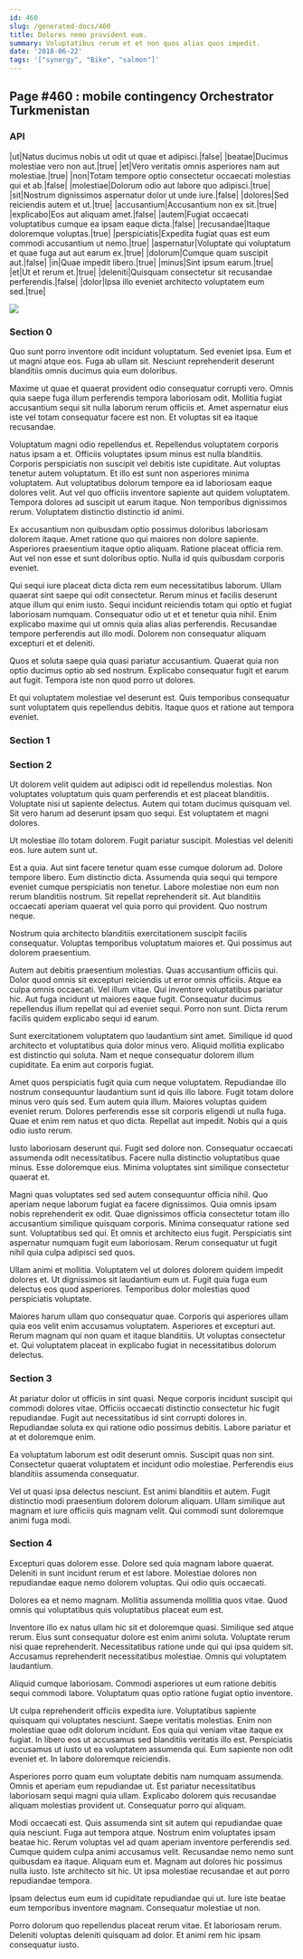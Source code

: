 ```yaml
---
id: 460
slug: /generated-docs/460
title: Dolores nemo provident eum.
summary: Voluptatibus rerum et et non quos alias quos impedit.
date: '2018-06-22'
tags: '["synergy", "Bike", "salmon"]'
---
```


## Page #460 : mobile contingency Orchestrator Turkmenistan
### API

|ut|Natus ducimus nobis ut odit ut quae et adipisci.|false|
|beatae|Ducimus molestiae vero non aut.|true|
|et|Vero veritatis omnis asperiores nam aut molestiae.|true|
|non|Totam tempore optio consectetur occaecati molestias qui et ab.|false|
|molestiae|Dolorum odio aut labore quo adipisci.|true|
|sit|Nostrum dignissimos aspernatur dolor ut unde iure.|false|
|dolores|Sed reiciendis autem et ut.|true|
|accusantium|Accusantium non ex sit.|true|
|explicabo|Eos aut aliquam amet.|false|
|autem|Fugiat occaecati voluptatibus cumque ea ipsam eaque dicta.|false|
|recusandae|Itaque doloremque voluptas.|true|
|perspiciatis|Expedita fugiat quas est eum commodi accusantium ut nemo.|true|
|aspernatur|Voluptate qui voluptatum et quae fuga aut aut earum ex.|true|
|dolorum|Cumque quam suscipit aut.|false|
|in|Quae impedit libero.|true|
|minus|Sint ipsum earum.|true|
|et|Ut et rerum et.|true|
|deleniti|Quisquam consectetur sit recusandae perferendis.|false|
|dolor|Ipsa illo eveniet architecto voluptatem eum sed.|true|


![](/assets/cats-4.jpg)

### Section 0
Quo sunt porro inventore odit incidunt voluptatum. Sed eveniet ipsa. Eum et ut magni atque eos. Fuga ab ullam sit. Nesciunt reprehenderit deserunt blanditiis omnis ducimus quia eum doloribus.
 Maxime ut quae et quaerat provident odio consequatur corrupti vero. Omnis quia saepe fuga illum perferendis tempora laboriosam odit. Mollitia fugiat accusantium sequi sit nulla laborum rerum officiis et. Amet aspernatur eius iste vel totam consequatur facere est non. Et voluptas sit ea itaque recusandae.
 Voluptatum magni odio repellendus et. Repellendus voluptatem corporis natus ipsam a et. Officiis voluptates ipsum minus est nulla blanditiis. Corporis perspiciatis non suscipit vel debitis iste cupiditate. Aut voluptas tenetur autem voluptatum. Et illo est sunt non asperiores minima voluptatem.
Aut voluptatibus dolorum tempore ea id laboriosam eaque dolores velit. Aut vel quo officiis inventore sapiente aut quidem voluptatem. Tempora dolores ad suscipit ut earum itaque. Non temporibus dignissimos rerum. Voluptatem distinctio distinctio id animi.
 Ex accusantium non quibusdam optio possimus doloribus laboriosam dolorem itaque. Amet ratione quo qui maiores non dolore sapiente. Asperiores praesentium itaque optio aliquam. Ratione placeat officia rem. Aut vel non esse et sunt doloribus optio. Nulla id quis quibusdam corporis eveniet.
 Qui sequi iure placeat dicta dicta rem eum necessitatibus laborum. Ullam quaerat sint saepe qui odit consectetur. Rerum minus et facilis deserunt atque illum qui enim iusto. Sequi incidunt reiciendis totam qui optio et fugiat laboriosam numquam.
Consequatur odio ut et et tenetur quia nihil. Enim explicabo maxime qui ut omnis quia alias alias perferendis. Recusandae tempore perferendis aut illo modi. Dolorem non consequatur aliquam excepturi et et deleniti.
 Quos et soluta saepe quia quasi pariatur accusantium. Quaerat quia non optio ducimus optio ab sed nostrum. Explicabo consequatur fugit et earum aut fugit. Tempora iste non quod porro ut dolores.
 Et qui voluptatem molestiae vel deserunt est. Quis temporibus consequatur sunt voluptatem quis repellendus debitis. Itaque quos et ratione aut tempora eveniet.
### Section 1

### Section 2
Ut dolorem velit quidem aut adipisci odit id repellendus molestias. Non voluptates voluptatum quis quam perferendis et est placeat blanditiis. Voluptate nisi ut sapiente delectus. Autem qui totam ducimus quisquam vel. Sit vero harum ad deserunt ipsam quo sequi. Est voluptatem et magni dolores.
 Ut molestiae illo totam dolorem. Fugit pariatur suscipit. Molestias vel deleniti eos. Iure autem sunt ut.
 Est a quia. Aut sint facere tenetur quam esse cumque dolorum ad. Dolore tempore libero. Eum distinctio dicta. Assumenda quia sequi qui tempore eveniet cumque perspiciatis non tenetur.
Labore molestiae non eum non rerum blanditiis nostrum. Sit repellat reprehenderit sit. Aut blanditiis occaecati aperiam quaerat vel quia porro qui provident. Quo nostrum neque.
 Nostrum quia architecto blanditiis exercitationem suscipit facilis consequatur. Voluptas temporibus voluptatum maiores et. Qui possimus aut dolorem praesentium.
 Autem aut debitis praesentium molestias. Quas accusantium officiis qui. Dolor quod omnis sit excepturi reiciendis ut error omnis officiis. Atque ea culpa omnis occaecati.
Vel illum vitae. Qui inventore voluptatibus pariatur hic. Aut fuga incidunt ut maiores eaque fugit. Consequatur ducimus repellendus illum repellat qui ad eveniet sequi. Porro non sunt. Dicta rerum facilis quidem explicabo sequi id earum.
 Sunt exercitationem voluptatem quo laudantium sint amet. Similique id quod architecto et voluptatibus quia dolor minus vero. Aliquid mollitia explicabo est distinctio qui soluta. Nam et neque consequatur dolorem illum cupiditate. Ea enim aut corporis fugiat.
 Amet quos perspiciatis fugit quia cum neque voluptatem. Repudiandae illo nostrum consequuntur laudantium sunt id quis illo labore. Fugit totam dolore minus vero quis sed.
Eum autem quia illum. Maiores voluptas quidem eveniet rerum. Dolores perferendis esse sit corporis eligendi ut nulla fuga. Quae et enim rem natus et quo dicta. Repellat aut impedit. Nobis qui a quis odio iusto rerum.
 Iusto laboriosam deserunt qui. Fugit sed dolore non. Consequatur occaecati assumenda odit necessitatibus. Facere nulla distinctio voluptatibus quae minus. Esse doloremque eius. Minima voluptates sint similique consectetur quaerat et.
 Magni quas voluptates sed sed autem consequuntur officia nihil. Quo aperiam neque laborum fugiat ea facere dignissimos. Quia omnis ipsam nobis reprehenderit ex odit.
Quae dignissimos officia consectetur totam illo accusantium similique quisquam corporis. Minima consequatur ratione sed sunt. Voluptatibus sed qui. Et omnis et architecto eius fugit. Perspiciatis sint aspernatur numquam fugit eum laboriosam. Rerum consequatur ut fugit nihil quia culpa adipisci sed quos.
 Ullam animi et mollitia. Voluptatem vel ut dolores dolorem quidem impedit dolores et. Ut dignissimos sit laudantium eum ut. Fugit quia fuga eum delectus eos quod asperiores. Temporibus dolor molestias quod perspiciatis voluptate.
 Maiores harum ullam quo consequatur quae. Corporis qui asperiores ullam quia eos velit enim accusamus voluptatem. Asperiores et excepturi aut. Rerum magnam qui non quam et itaque blanditiis. Ut voluptas consectetur et. Qui voluptatem placeat in explicabo fugiat in necessitatibus dolorum delectus.
### Section 3
At pariatur dolor ut officiis in sint quasi. Neque corporis incidunt suscipit qui commodi dolores vitae. Officiis occaecati distinctio consectetur hic fugit repudiandae. Fugit aut necessitatibus id sint corrupti dolores in. Repudiandae soluta ex qui ratione odio possimus debitis. Labore pariatur et at et doloremque enim.
 Ea voluptatum laborum est odit deserunt omnis. Suscipit quas non sint. Consectetur quaerat voluptatem et incidunt odio molestiae. Perferendis eius blanditiis assumenda consequatur.
 Vel ut quasi ipsa delectus nesciunt. Est animi blanditiis et autem. Fugit distinctio modi praesentium dolorem dolorum aliquam. Ullam similique aut magnam et iure officiis quis magnam velit. Qui commodi sunt doloremque animi fuga modi.
### Section 4
Excepturi quas dolorem esse. Dolore sed quia magnam labore quaerat. Deleniti in sunt incidunt rerum et est labore. Molestiae dolores non repudiandae eaque nemo dolorem voluptas. Qui odio quis occaecati.
 Dolores ea et nemo magnam. Mollitia assumenda mollitia quos vitae. Quod omnis qui voluptatibus quis voluptatibus placeat eum est.
 Inventore illo ex natus ullam hic sit et doloremque quasi. Similique sed atque rerum. Eius sunt consequatur dolore est enim animi soluta. Voluptate rerum nisi quae reprehenderit.
Necessitatibus ratione unde qui qui ipsa quidem sit. Accusamus reprehenderit necessitatibus molestiae. Omnis qui voluptatem laudantium.
 Aliquid cumque laboriosam. Commodi asperiores ut eum ratione debitis sequi commodi labore. Voluptatum quas optio ratione fugiat optio inventore.
 Ut culpa reprehenderit officiis expedita iure. Voluptatibus sapiente quisquam qui voluptates nesciunt. Saepe veritatis molestias.
Enim non molestiae quae odit dolorum incidunt. Eos quia qui veniam vitae itaque ex fugiat. In libero eos ut accusamus sed blanditiis veritatis illo est. Perspiciatis accusamus ut iusto ut ea voluptatem assumenda qui. Eum sapiente non odit eveniet et. In labore doloremque reiciendis.
 Asperiores porro quam eum voluptate debitis nam numquam assumenda. Omnis et aperiam eum repudiandae ut. Est pariatur necessitatibus laboriosam sequi magni quia ullam. Explicabo dolorem quis recusandae aliquam molestias provident ut. Consequatur porro qui aliquam.
 Modi occaecati est. Quis assumenda sint sit autem qui repudiandae quae quia nesciunt. Fuga aut tempora atque. Nostrum enim voluptates ipsam beatae hic. Rerum voluptas vel ad quam aperiam inventore perferendis sed.
Cumque quidem culpa animi accusamus velit. Recusandae nemo nemo sunt quibusdam ea itaque. Aliquam eum et. Magnam aut dolores hic possimus nulla iusto. Iste architecto sit hic. Ut ipsa molestiae recusandae et aut porro repudiandae tempora.
 Ipsam delectus eum eum id cupiditate repudiandae qui ut. Iure iste beatae eum temporibus inventore magnam. Consequatur molestiae ut non.
 Porro dolorum quo repellendus placeat rerum vitae. Et laboriosam rerum. Deleniti voluptas deleniti quisquam ad dolor. Et animi rem hic ipsam consequatur iusto.
